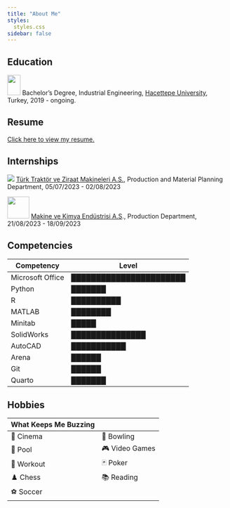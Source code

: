 ```yaml
---
title: "About Me"
styles:
  styles.css
sidebar: false
---
```


## Education

![](hacettepe.png){width="30" height="46"} Bachelor's Degree, Industrial Engineering, [Hacettepe University](https://www.hacettepe.edu.tr/), Turkey, 2019 - ongoing.

## Resume

[Click here to view my resume.](resume.pdf){.download-button}

## Internships

![](turk_traktor.png) [Türk Traktör ve Ziraat Makineleri A.S.](https://www.turktraktor.com.tr), Production and Material Planning Department, 05/07/2023 - 02/08/2023

![](mke.png){width="50"} [Makine ve Kimya Endüstrisi A.S](https://www.mke.gov.tr)., Production Department, 21/08/2023 - 18/09/2023

## Competencies

| Competency       | Level                   |
|------------------|-------------------------|
| Microsoft Office | ███████████████████████ |
| Python           | ███████                 |
| R                | ██████████              |
| MATLAB           | ████████                |
| Minitab          | █████                   |
| SolidWorks       | ███████████████         |
| AutoCAD          | ███████████             |
| Arena            | ██████                  |
| Git              | ██████                  |
| Quarto           | ███████                 |

## Hobbies

| What Keeps Me Buzzing |                |
|-----------------------|----------------|
| 🎥 Cinema             | 🎳 Bowling     |
| 🎱 Pool               | 🎮 Video Games |
| 💪 Workout            | 🃏 Poker       |
| ♟️ Chess              | 📚 Reading     |
| ⚽ Soccer             |                |

